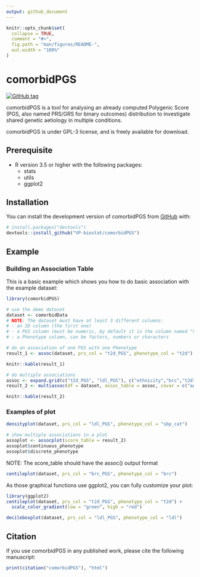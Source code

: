 ```yaml
---
output: github_document
---
```


<!-- README.md is generated from README.Rmd. Please edit that file -->

```r
knitr::opts_chunk$set(
  collapse = TRUE,
  comment = "#>",
  fig.path = "man/figures/README-",
  out.width = "100%"
)
```

# comorbidPGS

<!-- badges: start -->
[![GitHub tag](https://img.shields.io/github/v/tag/VP-biostat/comorbidPGS.svg?label=latest%20version)](https://github.com/VP-biostat/comorbidPGS)
<!-- badges: end -->

comorbidPGS is a tool for analysing an already computed Polygenic Score (PGS, also named PRS/GRS for binary outcomes) distribution to investigate shared genetic aetiology in multiple conditions.

comorbidPGS is under GPL-3 license, and is freely available for download. 

## Prerequisite
* R version 3.5 or higher with the following packages:
    + stats 
    + utils
    + ggplot2 

## Installation

You can install the development version of comorbidPGS from [GitHub](https://github.com/VP-biostat/comorbidPGS) with:

``` r
# install.packages("devtools")
devtools::install_github("VP-biostat/comorbidPGS")
```

## Example

### Building an Association Table

This is a basic example which shows you how to do basic association with the example dataset:

```r
library(comorbidPGS)

# use the demo dataset
dataset <- comorbidData
# NOTE: The dataset must have at least 3 different columns:
# - an ID column (the first one)
# - a PGS column (must be numeric, by default it is the column named "SCORESUM" or the second column if "SCORESUM" is not present)
# - a Phenotype column, can be factors, numbers or characters

# do an association of one PGS with one Phenotype
result_1 <- assoc(dataset, prs_col = "t2d_PGS", phenotype_col = "t2d")
```
```r
knitr::kable(result_1)
```
```r
# do multiple associations
assoc <- expand.grid(c("t2d_PGS", "ldl_PGS"), c("ethnicity","brc","t2d","log_ldl","sbp_cat"))
result_2 <- multiassoc(df = dataset, assoc_table = assoc, covar = c("age", "sex", "gen_array"))
```
```r
knitr::kable(result_2)
```


### Examples of plot

```r
densityplot(dataset, prs_col = "ldl_PGS", phenotype_col = "sbp_cat")
```

```r
# show multiple associations in a plot
assoplot <- assocplot(score_table = result_2)
assoplot$continuous_phenotype
assoplot$discrete_phenotype
```
NOTE: The score_table should have the assoc() output format

```r
centileplot(dataset, prs_col = "brc_PGS", phenotype_col = "brc")
```

As those graphical functions use ggplot2, you can fully customize your plot:
```r
library(ggplot2)
centileplot(dataset, prs_col = "t2d_PGS", phenotype_col = "t2d") + 
  scale_color_gradient(low = "green", high = "red")
```

```r
decileboxplot(dataset, prs_col = "ldl_PGS", phenotype_col = "ldl")
```

## Citation 
If you use comorbidPGS in any published work, please cite the following manuscript:

```r
print(citation("comorbidPGS"), "html")
```
